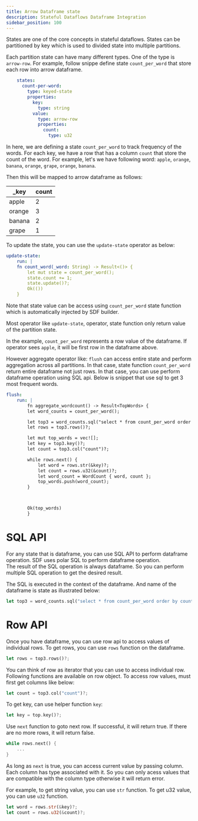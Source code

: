 ```yaml
---
title: Arrow Dataframe state
description: Stateful Dataflows Dataframe Integration
sidebar_position: 100
---
```


States are one of the core concepts in stateful dataflows.  States can be partitioned by key which is used to divided state into multiple partitions.  

Each partition state can have many different types.  One of the type is `arrow-row`.  For example, follow snippe define state `count_per_word` that store each row into arrow dataframe.

```yaml
    states:
      count-per-word:
        type: keyed-state
        properties:
          key:
            type: string
          value:
            type: arrow-row
            properties:
              count: 
                type: u32
```


In here, we are defining a state `count_per_word` to track frequency of the words.  For each key, we have a row that has a column `count` that store the count of the word.
For example, let's we have following word: `apple`, `orange`, `banana`, `orange`, `grape`, `orange`, `banana`.  

Then this will be mapped to arrow dataframe as follows:

| _key | count |
| --- | --- |
| apple | 2 |
| orange | 3 |
| banana | 2 |
| grape | 1 |


To update the state, you can use the `update-state` operator as below:

```yaml 
update-state:
    run: |
    fn count_word(_word: String) -> Result<()> {
        let mut state = count_per_word();
        state.count += 1;
        state.update()?;
        Ok(())
    }
```

Note that state value can be access using `count_per_word` state function which is automatically injected by SDF builder.

Most operator like `update-state`, operator, state function only return value of the partition state. 

In the example, `count_per_word` represents a row value of the dataframe.  If operator sees  `apple`, it will be first row in the dataframe above.

However aggregate operator like: `flush` can access entire state and perform aggregation across all partitions.  In that case, state function `count_per_word` return entire dataframe not just rows.
In that case, you can use perform dataframe operation using SQL api.  Below is snippet that use sql to get 3 most frequent words. 

```yaml
flush:
    run: |
        fn aggregate_wordcount() -> Result<TopWords> {
        let word_counts = count_per_word();

        let top3 = word_counts.sql("select * from count_per_word order by count desc limit 3")?;
        let rows = top3.rows()?;

        let mut top_words = vec![];
        let key = top3.key()?;
        let count = top3.col("count")?;

        while rows.next() {
            let word = rows.str(&key)?;
            let count = rows.u32(&count)?;
            let word_count = WordCount { word, count };
            top_words.push(word_count);
        }



        Ok(top_words)
        }
```

# SQL API

For any state that is dataframe, you can use SQL API to perform dataframe operation.  SDF uses polar SQL to perform dataframe operation.  
The result of the SQL operation is always dataframe.  So you can perform multiple SQL operation to get the desired result.

The SQL is executed in the context of the dataframe.  And name of the dataframe is state as illustrated below:

```rust
let top3 = word_counts.sql("select * from count_per_word order by count desc limit 3")?;
```

# Row API

Once you have dataframe, you can use row api to access values of individual rows.  To get rows, you can use `rows` function on the dataframe.

```rust
let rows = top3.rows()?;
```

You can think of row as iterator that you can use to access individual row.  Following functions are available on row object.
To access row values, must first get columns like below:

```rust
let count = top3.col("count")?;
```

To get key, can use helper function `key`:

```rust
let key = top.key()?;
```

Use `next` function to goto next row.  If successful, it will return true.  If there are no more rows, it will return false.

```rust
while rows.next() {
    ...
}
```

As long as `next` is true, you can access current value by passing column.  Each column has type associated with it.  So you can only acess values that are compatible with the column type otherwise it will return error.

For example, to get string value, you can use `str` function. To get u32 value, you can use `u32` function.

```rust
let word = rows.str(&key)?;
let count = rows.u32(&count)?;
```

